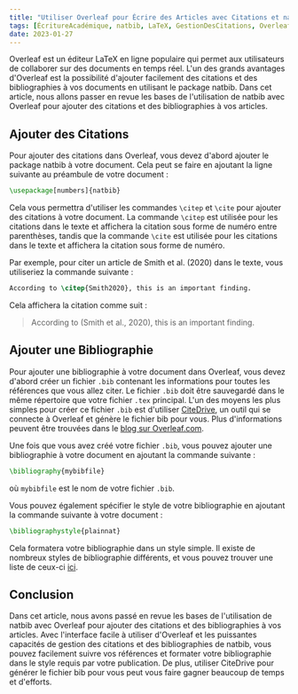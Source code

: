 ```yaml
---
title: "Utiliser Overleaf pour Écrire des Articles avec Citations et natbib"  
tags: [ÉcritureAcadémique, natbib, LaTeX, GestionDesCitations, Overleaf, BibTeX, BibLaTeX, Zotero, Mendeley, Recherche, ConseilsDeRédaction, Académia, RédactionScientifique, Références]  
date: 2023-01-27  
---
```


Overleaf est un éditeur LaTeX en ligne populaire qui permet aux utilisateurs de collaborer sur des documents en temps réel. L'un des grands avantages d'Overleaf est la possibilité d'ajouter facilement des citations et des bibliographies à vos documents en utilisant le package natbib. Dans cet article, nous allons passer en revue les bases de l'utilisation de natbib avec Overleaf pour ajouter des citations et des bibliographies à vos articles.


<CiteDrive />

## Ajouter des Citations

Pour ajouter des citations dans Overleaf, vous devez d'abord ajouter le package natbib à votre document. Cela peut se faire en ajoutant la ligne suivante au préambule de votre document :

```latex
\usepackage[numbers]{natbib}
```

Cela vous permettra d'utiliser les commandes `\citep` et `\cite` pour ajouter des citations à votre document. La commande `\citep` est utilisée pour les citations dans le texte et affichera la citation sous forme de numéro entre parenthèses, tandis que la commande `\cite` est utilisée pour les citations dans le texte et affichera la citation sous forme de numéro.

Par exemple, pour citer un article de Smith et al. (2020) dans le texte, vous utiliseriez la commande suivante :

```latex
According to \citep{Smith2020}, this is an important finding.
```

Cela affichera la citation comme suit :

> According to (Smith et al., 2020), this is an important finding.

## Ajouter une Bibliographie

Pour ajouter une bibliographie à votre document dans Overleaf, vous devez d'abord créer un fichier `.bib` contenant les informations pour toutes les références que vous allez citer. Le fichier `.bib` doit être sauvegardé dans le même répertoire que votre fichier `.tex` principal. L'un des moyens les plus simples pour créer ce fichier `.bib` est d'utiliser [CiteDrive](https://www.citedrive.com/), un outil qui se connecte à Overleaf et génère le fichier bib pour vous. Plus d'informations peuvent être trouvées dans le [blog sur Overleaf.com](https://www.overleaf.com/blog/better-bibliography-management-with-overleaf-citedrive-and-bibtex-biblatex).

Une fois que vous avez créé votre fichier `.bib`, vous pouvez ajouter une bibliographie à votre document en ajoutant la commande suivante :

```latex
\bibliography{mybibfile}
```

où `mybibfile` est le nom de votre fichier `.bib`.

Vous pouvez également spécifier le style de votre bibliographie en ajoutant la commande suivante à votre document :

```latex
\bibliographystyle{plainnat}
```

Cela formatera votre bibliographie dans un style simple. Il existe de nombreux styles de bibliographie différents, et vous pouvez trouver une liste de ceux-ci [ici](https://www.overleaf.com/learn/latex/Bibliography_styles).

## Conclusion

Dans cet article, nous avons passé en revue les bases de l'utilisation de natbib avec Overleaf pour ajouter des citations et des bibliographies à vos articles. Avec l'interface facile à utiliser d'Overleaf et les puissantes capacités de gestion des citations et des bibliographies de natbib, vous pouvez facilement suivre vos références et formater votre bibliographie dans le style requis par votre publication. De plus, utiliser CiteDrive pour générer le fichier bib pour vous peut vous faire gagner beaucoup de temps et d'efforts.
